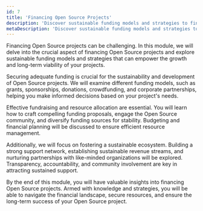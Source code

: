 ```yaml
---
id: 7
title: 'Financing Open Source Projects'
description: 'Discover sustainable funding models and strategies to finance your Open Source projects. Empower your project''s growth and long-term viability.'
metaDescription: 'Discover sustainable funding models and strategies to finance your Open Source projects. Empower your project''s growth and long-term viability.'
---
```

<p class="lead">Financing Open Source projects can be challenging. In this module, we will delve into the crucial aspect of financing Open Source projects and explore sustainable funding models and strategies that can empower the growth and long-term viability of your projects.</p>

Securing adequate funding is crucial for the sustainability and development of Open Source projects. We will examine different funding models, such as grants, sponsorships, donations, crowdfunding, and corporate partnerships, helping you make informed decisions based on your project's needs.

Effective fundraising and resource allocation are essential. You will learn how to craft compelling funding proposals, engage the Open Source community, and diversify funding sources for stability. Budgeting and financial planning will be discussed to ensure efficient resource management.

Additionally, we will focus on fostering a sustainable ecosystem. Building a strong support network, establishing sustainable revenue streams, and nurturing partnerships with like-minded organizations will be explored. Transparency, accountability, and community involvement are key in attracting sustained support.

By the end of this module, you will have valuable insights into financing Open Source projects. Armed with knowledge and strategies, you will be able to navigate the financial landscape, secure resources, and ensure the long-term success of your Open Source project.
